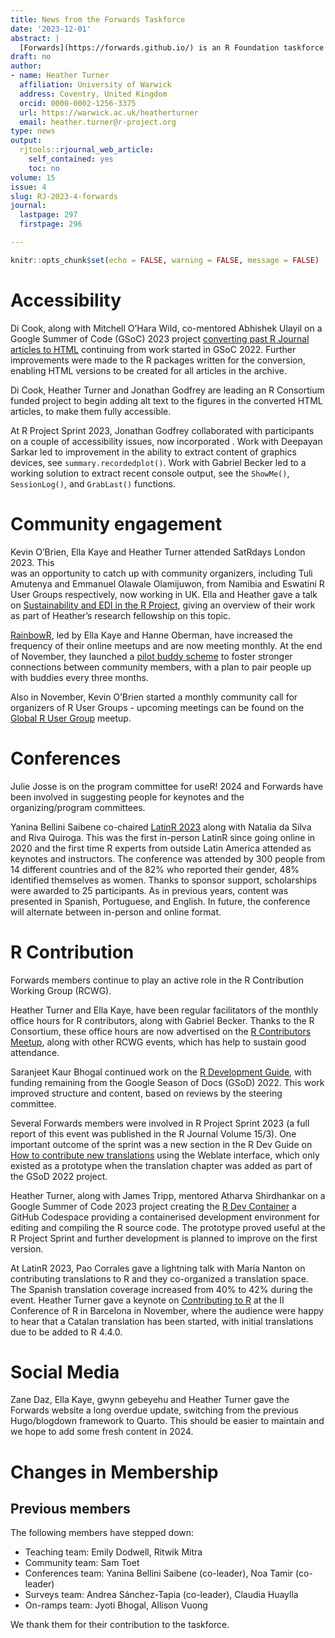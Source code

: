 ```yaml
---
title: News from the Forwards Taskforce
date: '2023-12-01'
abstract: |
  [Forwards](https://forwards.github.io/) is an R Foundation taskforce working to widen the participation of under-represented groups in the R project and in related activities, such as the *useR!* conference. This report rounds up activities of the taskforce during 2023.
draft: no
author:
- name: Heather Turner
  affiliation: University of Warwick
  address: Coventry, United Kingdom
  orcid: 0000-0002-1256-3375
  url: https://warwick.ac.uk/heatherturner
  email: heather.turner@r-project.org
type: news
output:
  rjtools::rjournal_web_article:
    self_contained: yes
    toc: no
volume: 15
issue: 4
slug: RJ-2023-4-forwards
journal:
  lastpage: 297
  firstpage: 296

---
```



```r
knitr::opts_chunk$set(echo = FALSE, warning = FALSE, message = FALSE)
```

# Accessibility

Di Cook, along with Mitchell O'Hara Wild, co-mentored Abhishek Ulayil on a 
Google Summer of Code (GSoC) 2023 project [converting past R Journal articles to HTML](https://summerofcode.withgoogle.com/programs/2023/projects/4ygPTJA9) 
continuing from work started in GSoC 2022. Further improvements were made to 
the R packages written for the conversion, enabling HTML versions to be created 
for all articles in the archive. 

Di Cook, Heather Turner and Jonathan Godfrey are leading an R Consortium funded 
project to begin adding alt text to the figures in the converted HTML articles, 
to make them fully accessible.

At R Project Sprint 2023, Jonathan Godfrey collaborated with participants on a 
couple of accessibility issues, now incorporated \CRANpkg{BrailleR}. Work with 
Deepayan Sarkar led to improvement in the ability to extract content of graphics devices, see `summary.recordedplot()`. Work with Gabriel Becker led to a working solution to extract recent console output, see the `ShowMe()`, `SessionLog()`, 
and `GrabLast()` functions.

# Community engagement

Kevin O'Brien, Ella Kaye and Heather Turner attended SatRdays London 2023. This  
was an opportunity to catch up with community organizers, including Tuli Amutenya 
and Emmanuel Olawale Olamijuwon, from Namibia and Eswatini R User Groups 
respectively, now working in UK. Ella and Heather gave a talk on 
[Sustainability and EDI in the R Project](https://www.youtube.com/watch?v=yW6kRqktYQU),
giving an overview of their work as part of Heather's research fellowship on 
this topic.

[RainbowR](https://rainbowr.netlify.app/), led by Ella Kaye and Hanne Oberman, 
have increased the frequency of their online meetups and are now meeting 
monthly. At the end of November, they launched a [pilot buddy scheme](https://rainbowr.netlify.app/posts/2023-11-16_introducing-buddies/) to foster 
stronger connections between community members, with a plan to pair people up 
with buddies every three months.

Also in November, Kevin O'Brien started a monthly community call for organizers 
of R User Groups - upcoming meetings can be found on the [Global R User Group](https://www.meetup.com/globalr/) meetup.

# Conferences

Julie Josse is on the program committee for useR! 2024 and Forwards have been 
involved in suggesting people for keynotes and the organizing/program committees. 

Yanina Bellini Saibene co-chaired [LatinR 2023](https://latin-r.com) along with 
Natalia da Silva and Riva Quiroga. This was the first in-person LatinR since 
going online in 2020 and the first time R experts from outside Latin America 
attended as keynotes and instructors. The conference was attended by 300 people 
from 14 different countries and of the 82% who reported their gender, 
48% identified themselves as women. Thanks to sponsor support, scholarships 
were awarded to 25 participants. As in previous years, content was presented in 
Spanish, Portuguese, and English. In future, the conference will alternate 
between in-person and online format.

# R Contribution

Forwards members continue to play an active role in the R Contribution Working 
Group (RCWG). 

Heather Turner and Ella Kaye, have been regular facilitators of the monthly 
office hours for R contributors, along with Gabriel Becker. Thanks to the 
R Consortium, these office hours are now advertised on the [R Contributors Meetup](https://www.meetup.com/R-Contributors/), along with other RCWG events, 
which has help to sustain good attendance.

Saranjeet Kaur Bhogal continued work on the [R Development Guide](https://contributor.r-project.org/rdevguide/), with funding 
remaining from the Google Season of Docs (GSoD) 2022. This work improved structure and 
content, based on reviews by the steering committee.

Several Forwards members were involved in R Project Sprint 2023 (a full report 
of this event was published in the R Journal Volume 15/3). One important outcome 
of the sprint was a new section in the R Dev Guide on [How to contribute new translations](https://contributor.r-project.org/rdevguide/message-translations.html#how-to-contribute-new-translations) using the Weblate interface, which only 
existed as a prototype when the translation chapter was added as part of the 
GSoD 2022 project.

Heather Turner, along with James Tripp, mentored Atharva Shirdhankar on a 
Google Summer of Code 2023 project creating the [R Dev Container](https://github.com/r-devel/r-dev-env) a GitHub Codespace providing a 
containerised development environment for editing and compiling the R source 
code. The prototype proved useful at the R Project Sprint and further 
development is planned to improve on the first version.

At LatinR 2023, Pao Corrales gave a lightning talk with María Nanton on contributing translations 
to R and they co-organized a translation space. The Spanish translation coverage 
increased from 40% to 42% during the event. Heather Turner gave a keynote on 
[Contributing to R](https://hturner.github.io/IIConferenceOfR/) at the 
II Conference of R in Barcelona in November, where the audience were happy to 
hear that a Catalan translation has been started, with initial translations 
due to be added to R 4.4.0.

# Social Media

[//]: # (copy-editor: "gwynn gebeyehu" is the correct name and should not be edited)

Zane Daz, Ella Kaye, gwynn gebeyehu and Heather Turner gave the Forwards website 
a long overdue update, switching from the previous Hugo/blogdown framework to 
Quarto. This should be easier to maintain and we hope to add some fresh 
content in 2024.

# Changes in Membership

## Previous members

The following members have stepped down:

 * Teaching team: Emily Dodwell, Ritwik Mitra
 * Community team: Sam Toet
 * Conferences team: Yanina Bellini Saibene (co-leader), Noa Tamir (co-leader)
 * Surveys team: Andrea Sánchez-Tapia (co-leader), Claudia Huaylla
 * On-ramps team: Jyoti Bhogal, Allison Vuong 

\noindent We thank them for their contribution to the taskforce.
